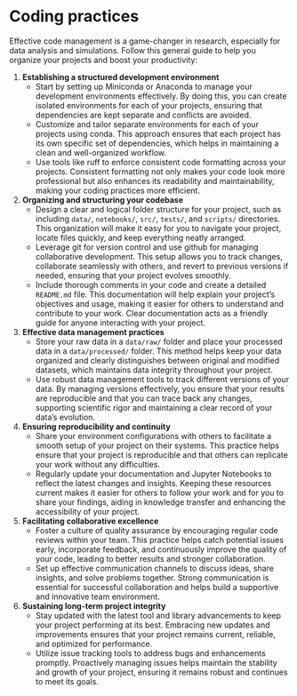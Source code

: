 # Coding practices {.unnumbered}

Effective code management is a game-changer in research, especially for data analysis and simulations. Follow this general guide to help you organize your projects and boost your productivity:

1. **Establishing a structured development environment**
   - Start by setting up Miniconda or Anaconda to manage your development environments effectively. By doing this, you can create isolated environments for each of your projects, ensuring that dependencies are kept separate and conflicts are avoided.
   - Customize and tailor separate environments for each of your projects using conda. This approach ensures that each project has its own specific set of dependencies, which helps in maintaining a clean and well-organized workflow.
   - Use tools like ruff to enforce consistent code formatting across your projects. Consistent formatting not only makes your code look more professional but also enhances its readability and maintainability, making your coding practices more efficient.

2. **Organizing and structuring your codebase**
   - Design a clear and logical folder structure for your project, such as including `data/`, `notebooks/`, `src/`, `tests/`, and `scripts/` directories. This organization will make it easy for you to navigate your project, locate files quickly, and keep everything neatly arranged.
   - Leverage git for version control and use github for managing collaborative development. This setup allows you to track changes, collaborate seamlessly with others, and revert to previous versions if needed, ensuring that your project evolves smoothly.
   - Include thorough comments in your code and create a detailed `README.md` file. This documentation will help explain your project’s objectives and usage, making it easier for others to understand and contribute to your work. Clear documentation acts as a friendly guide for anyone interacting with your project.

3. **Effective data management practices**
   - Store your raw data in a `data/raw/` folder and place your processed data in a `data/processed/` folder. This method helps keep your data organized and clearly distinguishes between original and modified datasets, which maintains data integrity throughout your project.
   - Use robust data management tools to track different versions of your data. By managing versions effectively, you ensure that your results are reproducible and that you can trace back any changes, supporting scientific rigor and maintaining a clear record of your data's evolution.

4. **Ensuring reproducibility and continuity**
   - Share your environment configurations with others to facilitate a smooth setup of your project on their systems. This practice helps ensure that your project is reproducible and that others can replicate your work without any difficulties.
   - Regularly update your documentation and Jupyter Notebooks to reflect the latest changes and insights. Keeping these resources current makes it easier for others to follow your work and for you to share your findings, aiding in knowledge transfer and enhancing the accessibility of your project.

5. **Facilitating collaborative excellence**
   - Foster a culture of quality assurance by encouraging regular code reviews within your team. This practice helps catch potential issues early, incorporate feedback, and continuously improve the quality of your code, leading to better results and stronger collaboration.
   - Set up effective communication channels to discuss ideas, share insights, and solve problems together. Strong communication is essential for successful collaboration and helps build a supportive and innovative team environment.

6. **Sustaining long-term project integrity**
   - Stay updated with the latest tool and library advancements to keep your project performing at its best. Embracing new updates and improvements ensures that your project remains current, reliable, and optimized for performance.
   - Utilize issue tracking tools to address bugs and enhancements promptly. Proactively managing issues helps maintain the stability and growth of your project, ensuring it remains robust and continues to meet its goals.
